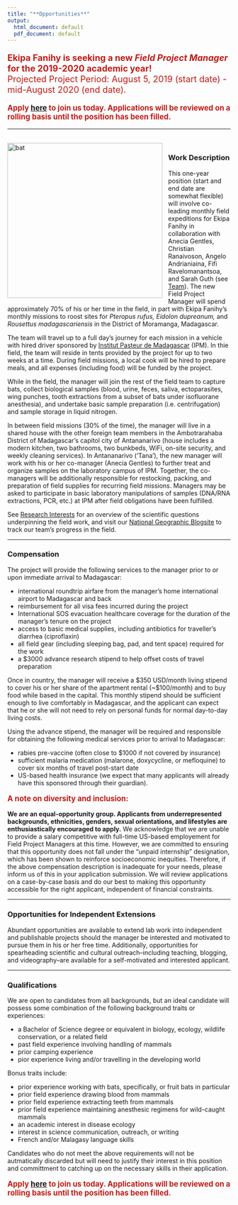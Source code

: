 ```yaml
---
title: "**Opportunities**"
output:
  html_document: default
  pdf_document: default
---
```


<style type="text/css">
h1.title {
  font-size: 31px;
  text-align: left;
  color:black;
}
</style>



<div style="text-align: left; font-size: 1.4em; color:#C11B17;">
**Ekipa Fanihy is seeking a new *Field Project Manager* for the 2019-2020 academic year!**<br>
Projected Project Period: August 5, 2019 (start date) - mid-August 2020 (end date). 
</div>

<div style="text-align: left; font-size: 1.2em; color:#C11B17;">
**Apply [here](https://airtable.com/shrPXVrjvJ5zhhoNA) to join us today. Applications will be reviewed on a rolling basis until the position has been filled.**
</div>

---

<br>
<img src="ekipa_fanihy_happy.jpg" alt="bat" style="height: 350px; padding-right: 10px;" align="left"><div style="text-align: left; font-size: 1.2em; padding-right=100px">
</div>

### **Work Description**

This one-year position (start and end date are somewhat flexible) will involve co-leading monthly field expeditions for Ekipa Fanihy in collaboration with Anecia Gentles, Christian Ranaivoson, Angelo Andrianiaina, Fifi Ravelomanantsoa, and Sarah Guth (see [Team](team.html)). The new Field Project Manager will spend approximately 70% of his or her time in the field, in part with Ekipa Fanihy's monthly missions to roost sites for *Pteropus rufus,* *Eidolon dupreanum,* and *Rousettus madagascariensis* in the District of Moramanga, Madagascar. 

The team will travel up to a full day's journey for each mission in a vehicle with hired driver sponsored by [Institut Pasteur de Madagascar ](http://www.pasteur.mg/) (IPM). In thie field, the team will reside in tents provided by the project for up to two weeks at a time. During field missions, a local cook will be hired to prepare meals, and all expenses (including food) will be funded by the project.

While in the field, the manager will join the rest of the field team to capture bats, collect biological samples (blood, urine, feces, saliva, ectoparasites, wing punches, tooth extractions from a subset of bats under isofluorane anesthesia), and undertake basic sample preparation (i.e. centrifugation) and sample storage in liquid nitrogen. 

In between field missions (30% of the time), the manager will live in a shared house with the other foreign team members in the Ambotrarahaba District of Madagascar's capitol city of Antananarivo (house includes a modern kitchen, two bathrooms, two bunkbeds, WiFi, on-site security, and weekly cleaning services). In Antananarivo ('Tana'), the new manager will work with his or her co-manager (Anecia Gentles) to further treat and organize samples on the laboratory campus of IPM. Together, the co-managers will be additionally responsible for restocking, packing, and preparation of field supplies for recurring field missions. Managers may be asked to participate in basic laboratory manipulations of samples (DNA/RNA extractions, PCR, etc.) at IPM after field obligations have been fulfilled.

See [Research Interests](research_interests.html) for an overview of the scientific questions underpinning the field work, and visit our [National Geographic Blogsite](https://openexplorer.nationalgeographic.com/expedition/ekipafanihy/) to track our team's progress in the field.


---

### **Compensation**

The project will provide the following services to the manager prior to or upon immediate arrival to Madagascar:

* international roundtrip airfare from the manager's home international airport to Madagascar and back
* reimbursement for all visa fees incurred during the project
* International SOS evacuation healthcare coverage for the duration of the manager's tenure on the project
* access to basic medical supplies, including antibiotics for traveller's diarrhea (ciproflaxin)
* all field gear (including sleeping bag, pad, and tent space) required for the work
* a $3000 advance research stipend to help offset costs of travel preparation


Once in country, the manager will receive a \$350 USD/month living stipend to cover his or her share of the apartment rental (~$100/month) and to buy food while based in the capital. This monthly stipend should be sufficient enough to live comfortably in Madagascar, and the applicant can expect that he or she will not need to rely on personal funds for normal day-to-day living costs. 

Using the advance stipend, the manager will be required and responsible for obtaining the following medical services prior to arrival to Madagascar: 

* rabies pre-vaccine (often close to $1000 if not covered by insurance)
* sufficient malaria medication (malarone, doxycycline, or mefloquine) to cover six months of travel post-start date
* US-based health insurance (we expect that many applicants will already have this sponsored through their guardian). 

<div style="text-align: left; font-size: 1.2em; color:#C11B17;">
**A note on diversity and inclusion:** 
</div>

**We are an equal-opportunity group. Applicants from underrepresented backgrounds, ethnicities, genders, sexual orientations, and lifestyles are enthusiastically encouraged to apply.** We acknowledge that we are unable to provide a salary competitive with full-time US-based employement for Field Project Managers at this time. However, we are committed to ensuring that this opportunity does not fall under the "unpaid internship" designation, which has been shown to reinforce socioeconomic inequities. Therefore, if the above compensation description is inadequate for your needs, please inform us of this in your application submission. We will review applications on a case-by-case basis and do our best to making this opportunity accessible for the right applicant, independent of financial constraints.



---


### **Opportunities for Independent Extensions**

Abundant opportunities are available to extend lab work into independent and publishable projects should the manager be interested and motivated to pursue them in his or her free time. Additionally, opportunities for spearheading scientific and cultural outreach--including teaching, blogging, and videography--are available for a self-motivated and interested applicant.


---


### **Qualifications**

We are open to candidates from all backgrounds, but an ideal candidate will possess some combination of the following background traits or experiences:

* a Bachelor of Science degree or equivalent in biology, ecology, wildlife conservation, or a related field
* past field experience involving handling of mammals
* prior camping experience
* pior experience living and/or travelling in the developing world

Bonus traits include:

* prior experience working with bats, specifically, or fruit bats in particular
* prior field experience drawing blood from mammals
* prior field experience extracting teeth from mammals
* prior field experience maintaining anesthesic regimens for wild-caught mammals
* an academic interest in disease ecology
* interest in science communication, outreach, or writing
* French and/or Malagasy language skills

Candidates who do not meet the above requirements will not be autmatically discarded but will need to justify their interest in this position and committment to catching up on the necessary skills in their application.

<div style="text-align: left; font-size: 1.2em; color:#C11B17;">
**Apply [here](https://airtable.com/shrAk41LfK72Xaabn) to join us today. Applications will be reviewed on a rolling basis until the position has been filled.**
</div>



